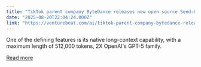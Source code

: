 ```yaml
---
title: "TikTok parent company ByteDance releases new open source Seed-OSS-36B model with 512K token context"
date: "2025-08-20T22:04:24.000Z"
link: "https://venturebeat.com/ai/tiktok-parent-company-bytedance-releases-new-open-source-seed-oss-36b-model-with-512k-token-context/"
---
```


One of the defining features is its native long-context capability, with a maximum length of 512,000 tokens, 2X OpenAI's GPT-5 family.

[Read more](https://venturebeat.com/ai/tiktok-parent-company-bytedance-releases-new-open-source-seed-oss-36b-model-with-512k-token-context/)
